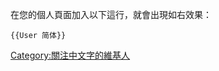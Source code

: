 <div style="float: right">{{User 简体}}</div>
在您的個人頁面加入以下這行，就會出現如右效果：
<pre>{{User 简体}}</pre>

[[Category:關注中文字的維基人|Category:關注中文字的維基人]]